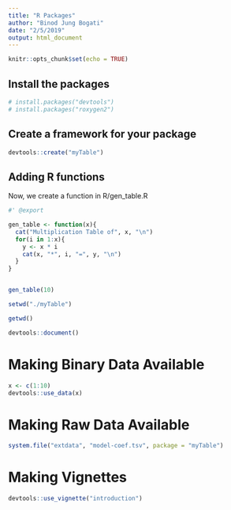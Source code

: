 ```yaml
---
title: "R Packages"
author: "Binod Jung Bogati"
date: "2/5/2019"
output: html_document
---
```


```r
knitr::opts_chunk$set(echo = TRUE)
```

## Install the packages

```r
# install.packages("devtools")
# install.packages("roxygen2")
```

## Create a framework for your package

```r
devtools::create("myTable")
```

## Adding R functions

Now, we create a function in R/gen_table.R

```r
#' @export

gen_table <- function(x){
  cat("Multiplication Table of", x, "\n")
  for(i in 1:x){
    y <- x * i
    cat(x, "*", i, "=", y, "\n")
  }
}


gen_table(10)
```

```r
setwd("./myTable")

getwd()

devtools::document()
```

# Making Binary Data Available

```r
x <- c(1:10)
devtools::use_data(x)
```

# Making Raw Data Available

```r
system.file("extdata", "model-coef.tsv", package = "myTable")
```

# Making Vignettes

```r
devtools::use_vignette("introduction")
```

